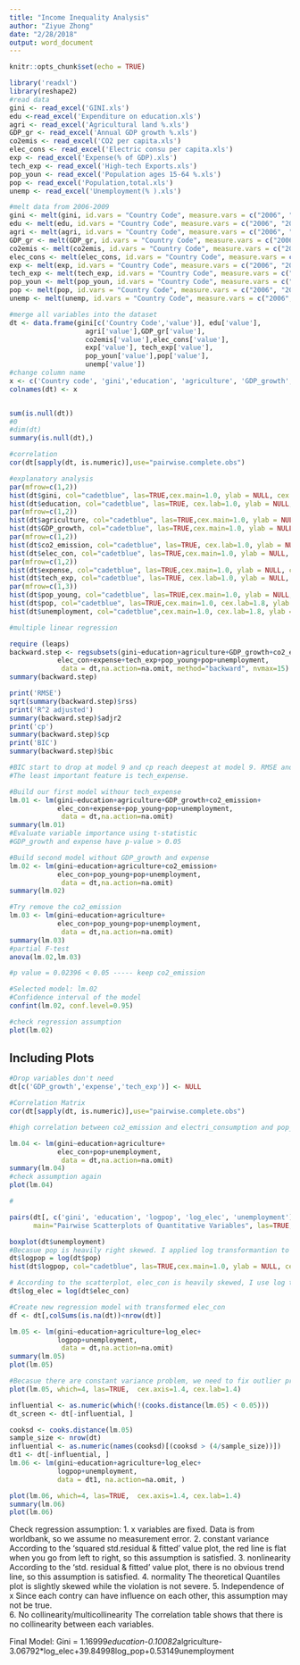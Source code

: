 ```yaml
---
title: "Income Inequality Analysis"
author: "Ziyue Zhong"
date: "2/28/2018"
output: word_document
---
```


```r
knitr::opts_chunk$set(echo = TRUE)
```



```r
library('readxl')
library(reshape2)
#read data
gini <- read_excel('GINI.xls')
edu <-read_excel('Expenditure on education.xls')
agri <- read_excel('Agricultural land %.xls')
GDP_gr <- read_excel('Annual GDP growth %.xls')
co2emis <- read_excel('CO2 per capita.xls')
elec_cons <- read_excel('Electric consu per capita.xls')
exp <- read_excel('Expense(% of GDP).xls')
tech_exp <- read_excel('High-tech Exports.xls')
pop_youn <- read_excel('Population ages 15-64 %.xls')
pop <- read_excel('Population,total.xls')
unemp <- read_excel('Unemployment(% ).xls')

#melt data from 2006-2009
gini <- melt(gini, id.vars = "Country Code", measure.vars = c("2006", "2007","2008","2009"))
edu <- melt(edu, id.vars = "Country Code", measure.vars = c("2006", "2007","2008","2009"))
agri <- melt(agri, id.vars = "Country Code", measure.vars = c("2006", "2007","2008","2009"))
GDP_gr <- melt(GDP_gr, id.vars = "Country Code", measure.vars = c("2006", "2007","2008","2009"))
co2emis <- melt(co2emis, id.vars = "Country Code", measure.vars = c("2006", "2007","2008","2009"))
elec_cons <- melt(elec_cons, id.vars = "Country Code", measure.vars = c("2006", "2007","2008","2009"))
exp <- melt(exp, id.vars = "Country Code", measure.vars = c("2006", "2007","2008","2009"))
tech_exp <- melt(tech_exp, id.vars = "Country Code", measure.vars = c("2006", "2007","2008","2009"))
pop_youn <- melt(pop_youn, id.vars = "Country Code", measure.vars = c("2006", "2007","2008","2009"))
pop <- melt(pop, id.vars = "Country Code", measure.vars = c("2006", "2007","2008","2009"))
unemp <- melt(unemp, id.vars = "Country Code", measure.vars = c("2006", "2007","2008","2009"))

#merge all variables into the dataset
dt <- data.frame(gini[c('Country Code','value')], edu['value'],
                   agri['value'],GDP_gr['value'],
                   co2emis['value'],elec_cons['value'],
                   exp['value'], tech_exp['value'],
                   pop_youn['value'],pop['value'],
                   unemp['value'])
#change column name
x <- c('Country code', 'gini','education', 'agriculture', 'GDP_growth', 'co2_emission','elec_con', 'expense', 'tech_exp', 'pop_young', 'pop', 'unemployment')
colnames(dt) <- x


sum(is.null(dt))
#0
#dim(dt)
summary(is.null(dt),)

```

```r
#correlation
cor(dt[sapply(dt, is.numeric)],use="pairwise.complete.obs")

#explanatory analysis
par(mfrow=c(1,2))
hist(dt$gini, col="cadetblue", las=TRUE,cex.main=1.0, ylab = NULL, cex.lab=1.8, cex.axis=1.8)
hist(dt$education, col="cadetblue", las=TRUE, cex.lab=1.0, ylab = NULL,cex.lab=1.8,  cex.axis=1.8)
par(mfrow=c(1,2))
hist(dt$agriculture, col="cadetblue", las=TRUE,cex.main=1.0, ylab = NULL, cex.lab=1.8, cex.axis=1.8)
hist(dt$GDP_growth, col="cadetblue", las=TRUE,cex.main=1.0, ylab = NULL, cex.lab=1.8, cex.axis=1.8)
par(mfrow=c(1,2))
hist(dt$co2_emission, col="cadetblue", las=TRUE, cex.lab=1.0, ylab = NULL, cex.lab=1.8, cex.axis=1.8)
hist(dt$elec_con, col="cadetblue", las=TRUE,cex.main=1.0, ylab = NULL, cex.lab=1.8, cex.axis=1.8)
par(mfrow=c(1,2))
hist(dt$expense, col="cadetblue", las=TRUE,cex.main=1.0, ylab = NULL, cex.lab=1.8, cex.axis=1.8)
hist(dt$tech_exp, col="cadetblue", las=TRUE, cex.lab=1.0, ylab = NULL, cex.lab=1.8, cex.axis=1.8)
par(mfrow=c(1,3))
hist(dt$pop_young, col="cadetblue", las=TRUE,cex.main=1.0, ylab = NULL, cex.lab=1.8, cex.axis=1.8)
hist(dt$pop, col="cadetblue", las=TRUE,cex.main=1.0, cex.lab=1.8, ylab = NULL, cex.axis=1.8)
hist(dt$unemployment, col="cadetblue",cex.main=1.0, cex.lab=1.8, ylab = NULL,cex.axis=1.8)

```


```r
#multiple linear regression

require (leaps)
backward.step <- regsubsets(gini~education+agriculture+GDP_growth+co2_emission+
            elec_con+expense+tech_exp+pop_young+pop+unemployment,
             data = dt,na.action=na.omit, method="backward", nvmax=15)
summary(backward.step)

print('RMSE')
sqrt(summary(backward.step)$rss)
print('R^2 adjusted')
summary(backward.step)$adjr2
print('cp')
summary(backward.step)$cp
print('BIC')
summary(backward.step)$bic

#BIC start to drop at model 9 and cp reach deepest at model 9. RMSE and R2 has little difference between model 9 and model 10. 
#The least important feature is tech_expense.

#Build our first model withour tech_expense
lm.01 <- lm(gini~education+agriculture+GDP_growth+co2_emission+
            elec_con+expense+pop_young+pop+unemployment,
             data = dt,na.action=na.omit)
summary(lm.01)
#Evaluate variable importance using t-statistic
#GDP_growth and expense have p-value > 0.05

#Build second model without GDP_growth and expense
lm.02 <- lm(gini~education+agriculture+co2_emission+
            elec_con+pop_young+pop+unemployment,
             data = dt,na.action=na.omit)
summary(lm.02)

#Try remove the co2_emission
lm.03 <- lm(gini~education+agriculture+
            elec_con+pop_young+pop+unemployment,
             data = dt,na.action=na.omit)
summary(lm.03)
#partial F-test
anova(lm.02,lm.03)

#p value = 0.02396 < 0.05 ----- keep co2_emission

#Selected model: lm.02
#Confidence interval of the model
confint(lm.02, conf.level=0.95)
```



```r
#check regression assumption
plot(lm.02)
```

## Including Plots

```r
#Drop variables don't need
dt[c('GDP_growth','expense','tech_exp')] <- NULL

#Correlation Matrix
cor(dt[sapply(dt, is.numeric)],use="pairwise.complete.obs")

#high correlation between co2_emission and electri_consumption and pop_young ---- remove co2 emission & pop_young

lm.04 <- lm(gini~education+agriculture+
            elec_con+pop+unemployment,
             data = dt,na.action=na.omit)
summary(lm.04)
#check assumption again
plot(lm.04)

#

```

```r

pairs(dt[, c('gini', 'education', 'logpop', 'log_elec', 'unemployment')], 
      main="Pairwise Scatterplots of Quantitative Variables", las=TRUE, col="firebrick", pch=19)

boxplot(dt$unemployment)
#Becasue pop is heavily right skewed. I applied log transformantion to the variable. After the transformation, it is normally distributed.
dt$logpop = log(dt$pop)
hist(dt$logpop, col="cadetblue", las=TRUE,cex.main=1.0, ylab = NULL, cex.lab=1.8, cex.axis=1.8)

# According to the scatterplot, elec_con is heavily skewed, I use log to transform it.
dt$log_elec = log(dt$elec_con)

#Create new regression model with transformed elec_con
df <- dt[,colSums(is.na(dt))<nrow(dt)]

lm.05 <- lm(gini~education+agriculture+log_elec+
            logpop+unemployment,
             data = dt,na.action=na.omit)
summary(lm.05)
plot(lm.05)

#Becasue there are constant variance problem, we need to fix outlier problem.
plot(lm.05, which=4, las=TRUE,  cex.axis=1.4, cex.lab=1.4)

influential <- as.numeric(which(!(cooks.distance(lm.05) < 0.05)))
dt_screen <- dt[-influential, ]

cooksd <- cooks.distance(lm.05)
sample_size <- nrow(dt)
influential <- as.numeric(names(cooksd)[(cooksd > (4/sample_size))])
dt1 <- dt[-influential, ]
lm.06 <- lm(gini~education+agriculture+log_elec+
            logpop+unemployment,
            data = dt1, na.action=na.omit, )

plot(lm.06, which=4, las=TRUE,  cex.axis=1.4, cex.lab=1.4)
summary(lm.06)
plot(lm.06)

```

Check regression assumption:
1. x variables are fixed. Data is from worldbank, so we assume no measurement error.
2. constant variance
According to the 'squared std.residual & fitted' value plot, the red line is flat when you go from left to right, so this assumption is satisfied.
3. nonlinearity
According to the 'std. residual & fitted' value plot, there is no obvious trend line, so this assumption is satisfied.
4. normality
The theoretical Quantiles plot is slightly skewed while the violation is not severe.
5. Independence of x
Since each contry can have influence on each other, this assumption may not be true.  
6. No collinearity/multicollinearity
The correlation table shows that there is no collinearity between each variables.

###########################


Final Model: Gini = 1.16999*education-0.10082*algriculture-3.06792*log_elec+39.84998log_pop+0.53149unemployment

